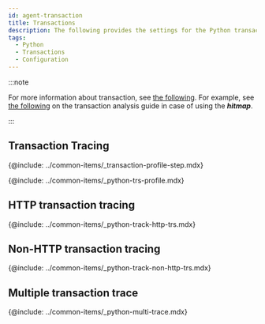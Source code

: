 ```yaml
---
id: agent-transaction
title: Transactions
description: The following provides the settings for the Python transactions.
tags:
  - Python
  - Transactions
  - Configuration
---
```


:::note

For more information about transaction, see [the following](track-transactions-intro). For example, see [the following](trs-view) on the transaction analysis guide in case of using the **_hitmap_**.

:::

## Transaction Tracing

{@include: ../common-items/_transaction-profile-step.mdx}

{@include: ../common-items/_python-trs-profile.mdx} 

## HTTP transaction tracing

{@include: ../common-items/_python-track-http-trs.mdx}

## Non-HTTP transaction tracing

{@include: ../common-items/_python-track-non-http-trs.mdx} 

## Multiple transaction trace

{@include: ../common-items/_python-multi-trace.mdx}
